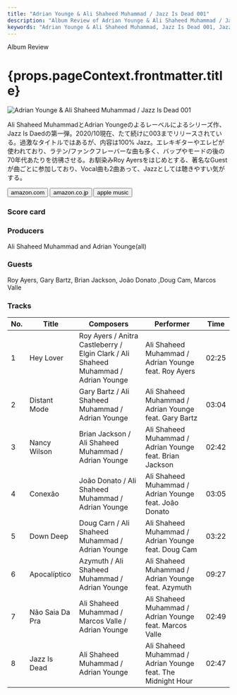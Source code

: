 ```yaml
---
title: "Adrian Younge & Ali Shaheed Muhammad / Jazz Is Dead 001"
description: "Album Review of Adrian Younge & Ali Shaheed Muhammad / Jazz Is Dead 001"
keywords: "Adrian Younge & Ali Shaheed Muhammad, Jazz Is Dead 001, Jazz Is Dead, Adrian Younge, Ali Shaheed Muhammad, エイドリアン・ヤング, アリ・シャヒード・ムハマド, ジャズ・イズ・デッド"
---
```




<p className="largeP">Album Review</p>
<h1 className="h1--no--margin">{props.pageContext.frontmatter.title}</h1>

<Row  className="image-card-group">
	<Column colMd={"4"} colLg={"4"} noGutterMdLeft="">
       <ImageCard>

![Adrian Younge & Ali Shaheed Muhammad / Jazz Is Dead 001](../../images/cd/jazzisdead1L.jpg) 

</ImageCard>
	</Column>
	<Column colMd={"4"} colLg={"8"} noGutterMdLeft="">
	<p>
	Ali Shaheed MuhammadとAdrian Youngeのよるレーベルによるシリーズ作、Jazz Is Daedの第一弾。2020/10現在、たて続けに003までリリースされている。過激なタイトルではあるが、内容は100% Jazz。エレキギターやエレピが使われており、ラテン/ファンクフレーバーな曲も多く、バップやモードの後の70年代あたりを彷彿させる。お馴染みRoy Ayersをはじめとする、著名なGuestが曲ごとに参加しており、Vocal曲も2曲あって、Jazzとしては聴きやすい気がする。
  </p>
  <div>
	  <Button href="https://amzn.to/31gxl0e" kind="primary" size="small" renderIcon={ArrowUpRight24}>
      amazon.com
    </Button>
    <Button href="https://amzn.to/3o044QS" kind="secondary" size="small" renderIcon={ArrowUpRight24}>
      amazon.co.jp
    </Button>
    <Button href="https://apple.co/3jZXg3s" kind="tertiary" size="small" renderIcon={ArrowUpRight24}>
      apple music
    </Button>
	</div>
  </Column>
</Row>
<Row >
  <Column colMd={"4"} colLg={"4"} noGutterMdLeft="">
    <div>
      <h3>Score card</h3>
	    <SliderJS1 value="5" />
      <SliderJS2 value="2" />
	    <SliderJS3 value="2" />
      <SliderJS4 value="8" />
    </div>
  </Column>
  <Column colMd={"4"} colLg={"8"} noGutterMdLeft="">
    <div>
      <h3>Producers</h3>
      <p>
      Ali Shaheed Muhammad and Adrian Younge(all)
      </p>
      <h3>Guests</h3>
      <p>
        Roy Ayers, Gary Bartz, Brian Jackson, João Donato ,Doug Cam, Marcos Valle
      </p>
    </div>
  </Column>
</Row>

<h3>Tracks</h3>

| No. |	 Title          |	 Composers                                                                         	|	 Performer                                                   | Time	 |
| --- |	--------------- | ----------------------------------------------------------------------------------- | ------------------------------------------------------------ | ----- |
|	1	  |	Hey Lover       | Roy Ayers / Anitra Castleberry / Elgin Clark / Ali Shaheed Muhammad / Adrian Younge	|	Ali Shaheed Muhammad / Adrian Younge feat. Roy Ayers         | 02:25 |
|	2	  |	Distant Mode    | Gary Bartz / Ali Shaheed Muhammad / Adrian Younge                                  	|	Ali Shaheed Muhammad / Adrian Younge feat. Gary Bartz        | 03:04 |
|	3	  |	Nancy Wilson    | Brian Jackson / Ali Shaheed Muhammad / Adrian Younge                               	|	Ali Shaheed Muhammad / Adrian Younge feat. Brian Jackson     | 02:42 |
|	4	  |	Conexão         | João Donato / Ali Shaheed Muhammad / Adrian Younge                                	|	Ali Shaheed Muhammad / Adrian Younge feat. João Donato     	 | 03:05 |
|	5	  |	Down Deep       | Doug Carn / Ali Shaheed Muhammad / Adrian Younge                                   	|	Ali Shaheed Muhammad / Adrian Younge feat. Doug Cam          | 03:22 |
|	6	  |	Apocalíptico    | Azymuth / Ali Shaheed Muhammad / Adrian Younge                                     	|	Ali Shaheed Muhammad / Adrian Younge feat. Azymuth           | 09:27 |
|	7	  |	Não Saia Da Pra | Ali Shaheed Muhammad / Marcos Valle / Adrian Younge                                	|	Ali Shaheed Muhammad / Adrian Younge feat. Marcos Valle      | 02:49 |
|	8	  |	Jazz Is Dead    | Ali Shaheed Muhammad / Adrian Younge                                               	|	Ali Shaheed Muhammad / Adrian Younge feat. The Midnight Hour | 02:47 |

